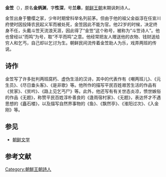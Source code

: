 '''金笠'''（{{bd|1807年| |1863年| }}），原名'''金炳渊'''，字'''性深'''，号'''兰皋'''，[[朝鲜王朝|朝鲜王朝]]末期讽刺诗人。{{r|通史|韦旭昇|page1=1116|page2=424}}

金笠出身于簪缨之家，少年时期曾科举名列前茅。但由于他的祖父金益淳在任宣川府使时因投降农民起义军而被处死，金笠因此不能为官。他22岁的时候，决定终身不任，头戴斗笠天流浪天涯，因此得了“金笠”这个称号，被称为“斗笠诗人”。他也曾经以“而鸣”为号，取“不平而鸣”之意。他经常把友人赠送他的衣物、钱财送给穷人和乞丐，自己却以乞讨为生。朝鲜民间流传着金笠助人为乐，戏弄两班的传说。{{r|通史|韦旭昇|page1=1116|page2=424}}

==诗作==
金笠写了许多批判两班腐朽、虚伪生活的汉诗，其中的代表作有《嘲两班儿》、《元生员》、《尽日垂头客》、《是非歌》等。他所作的描写平民百姓艰苦生活的作品有《贫家》、《贫吟》、《路上见乞丐尸》等。此外，他还写有有关世态炎凉，愤世嫉俗的作品《无题》，称赞平民百姓淳朴善良的《逢雨宿村家》、《无题》，表达怀才不遇思想的《矗石楼》，以及描写自然界事物的《鱼》、《飘然亭》、《淮阳过次》、《入金刚》等。{{r|通史|韦旭昇|page1=1117-1124|page2=425-427}}

{{cquote|浮浮我笠等虚舟，一着平安四十秋。牧竖行装随野犊，渔翁身势伴江鸥。闲来脱挂看花树，兴到携登玩月楼。俗子衣冠皆虚饰，满天风雨独无愁。—金笠《咏笠》{{r|韦旭昇|page=1120}}}}

{{cquote|方冠长竹两班儿，新买邹书大读之。白昼候孙初出袋，黄昏蛙子乱鸣池。威因老释能成喝，学优樵童强作师。若使红牌浮水去，今年及第舍渠谁。——金笠《嘲两班儿》{{r|通史|page=1117}}}}

{{cquote|是是非非非是是，是非非非是非是。是非非是是非非，是是非非是是非。——金笠《是非歌》{{r|通史|韦旭昇|page1=1123|page2=426}}}}

{{cquote|游泳得观底好时，锦潭斜日绿扬垂。银翻如舞莺相和，玉跃旋潜鹭独知。——金笠《鱼》{{r|通史|page=1124}}}}

==参见==
*[[朝鲜文学|朝鲜文学]]

==参考文献==
{{Reflist|refs=
<ref name="通史">{{cite book |author=李岩|coauthors=徐建顺、池水涌、俞成云  |title=《朝鲜文学通史》|year=2010年9月 |publisher=社会科学文献出版社 |location=北京|ISBN=978-7-5097-1511-6}}</ref>
<ref name="韦旭昇">{{cite book |author=韦旭昇著 |coauthors= |title=《韩国文学史》|year=2008年7月 |publisher=北京大学出版社 |location=北京|ISBN=978-7-301-14042-0}}</ref>
}}
 
[[Category:朝鮮王朝詩人|Category:朝鮮王朝詩人]]